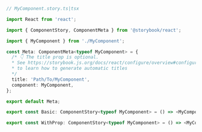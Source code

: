 ```ts
// MyComponent.story.ts|tsx

import React from 'react';

import { ComponentStory, ComponentMeta } from '@storybook/react';

import { MyComponent } from './MyComponent';

const Meta: ComponentMeta<typeof MyComponent> = {
  /* 👇 The title prop is optional.
  * See https://storybook.js.org/docs/react/configure/overview#configure-story-loading
  * to learn how to generate automatic titles
  */
  title: 'Path/To/MyComponent',
  component: MyComponent,
};

export default Meta;

export const Basic: ComponentStory<typeof MyComponent> = () => <MyComponent/>;

export const WithProp: ComponentStory<typeof MyComponent> = () => <MyComponent prop="value"/>;
```